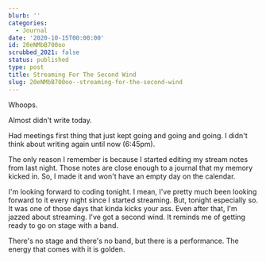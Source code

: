 ```yaml
---
blurb: ''
categories:
  - Journal
date: '2020-10-15T00:00:00'
id: 20eNMbB700oo
scrubbed_2021: false
status: published
type: post
title: Streaming For The Second Wind
slug: 20eNMbB700oo--streaming-for-the-second-wind
---
```


Whoops.

Almost didn't write today. 

Had meetings first thing that just kept going and going and going. I didn't think about writing again until now (6:45pm).

The only reason I remember is because I started editing my stream notes from last night. Those notes are close enough to a journal that my memory kicked in. So, I made it and won't have an empty day on the calendar. 

I'm looking forward to coding  tonight. I mean, I've pretty much been looking forward to it every night since I started streaming. But, tonight especially so. It was one of those days that kinda kicks your ass. Even after that, I'm jazzed about streaming. I've got a second wind. It reminds me of getting ready to go on stage with a band. 

There's no stage and there's no band, but there is a performance. The energy that comes with it is golden.
